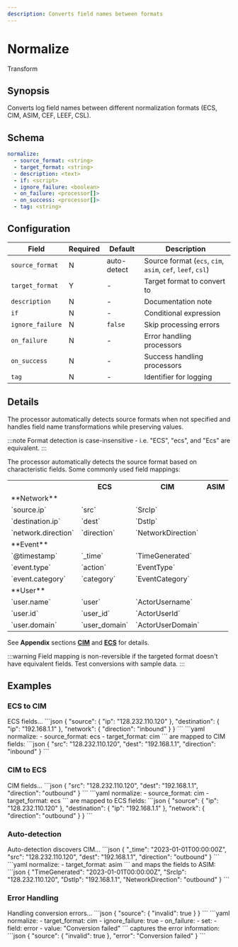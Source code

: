 ```yaml
---
description: Converts field names between formats
---
```


# Normalize

<span class="theme-doc-version-badge badge badge--primary">Transform</span>

## Synopsis

Converts log field names between different normalization formats (ECS, CIM, ASIM, CEF, LEEF, CSL).

## Schema

```yaml {3}
normalize:
  - source_format: <string>
  - target_format: <string>
  - description: <text>
  - if: <script>
  - ignore_failure: <boolean>
  - on_failure: <processor[]>
  - on_success: <processor[]>
  - tag: <string>
```

## Configuration

|Field|Required|Default|Description|
|---|---|---|---|
|`source_format`|N|auto-detect|Source format (`ecs`, `cim`, `asim`, `cef`, `leef`, `csl`)|
|`target_format`|Y|-|Target format to convert to|
|`description`|N|-|Documentation note|
|`if`|N|-|Conditional expression|
|`ignore_failure`|N|`false`|Skip processing errors|
|`on_failure`|N|-|Error handling processors|
|`on_success`|N|-|Success handling processors|
|`tag`|N|-|Identifier for logging|

## Details

The processor automatically detects source formats when not specified and handles field name transformations while preserving values.

:::note
Format detection is case-insensitive - i.e. "ECS", "ecs", and "Ecs" are equivalent.
:::

The processor automatically detects the source format based on characteristic fields. Some commonly used field mappings:

<table>
  <tr><th></th><th>ECS</th><th>CIM</th><th>ASIM</th></tr>

  <tr><td rowSpan={"4"}>**Network**</td></tr>
  <tr><td>`source.ip`</td><td>`src`</td><td>`SrcIp`</td></tr>
  <tr><td>`destination.ip`</td><td>`dest`</td><td>`DstIp`</td></tr>
  <tr><td>`network.direction`</td><td>`direction`</td><td>`NetworkDirection`</td></tr>

  <tr><td rowSpan={"4"}>**Event**</td></tr>
  <tr><td>`@timestamp`</td><td>`_time`</td><td>`TimeGenerated`</td></tr>
  <tr><td>`event.type`</td><td>`action`</td><td>`EventType`</td></tr>
  <tr><td>`event.category`</td><td>`category`</td><td>`EventCategory`</td></tr>

  <tr><td rowSpan={"4"}>**User**</td></tr>
  <tr><td>`user.name`</td><td>`user`</td><td>`ActorUsername`</td></tr>
  <tr><td>`user.id`</td><td>`user_id`</td><td>`ActorUserId`</td></tr>
  <tr><td>`user.domain`</td><td>`user_domain`</td><td>`ActorUserDomain`</td></tr>
</table>

See **Appendix** sections [**CIM**](/docs/appendix.mdx#cim) and [**ECS**](/docs/appendix.mdx#ecs) for details.

:::warning
Field mapping is non-reversible if the targeted format doesn't have equivalent fields. Test conversions with sample data.
:::

## Examples

### ECS to CIM

<ExampleGrid>
  <CommentCol>
    ECS fields...
  </CommentCol>
  <CodeCol>
    ```json
    {
      "source": {
        "ip": "128.232.110.120"
      },
      "destination": {
        "ip": "192.168.1.1"
      },
      "network": {
        "direction": "inbound"
      }
    }
    ```
    ```yaml
    normalize:
      - source_format: ecs
      - target_format: cim
    ```
  </CodeCol>
  <CommentCol>
    are mapped to CIM fields:
  </CommentCol>
  <CodeCol>
    ```json
    {
      "src": "128.232.110.120",
      "dest": "192.168.1.1",
      "direction": "inbound"
    }
    ```
  </CodeCol>
</ExampleGrid>

### CIM to ECS

<ExampleGrid>
  <CommentCol>
    CIM fields...
  </CommentCol>
  <CodeCol>
    ```json
    {
      "src": "128.232.110.120",
      "dest": "192.168.1.1",
      "direction": "outbound"
    }
    ```
    ```yaml
    normalize:
      - source_format: cim
      - target_format: ecs
    ```
  </CodeCol>
  <CommentCol>
    are mapped to ECS fields:
  </CommentCol>
  <CodeCol>
    ```json
    {
      "source": {
        "ip": "128.232.110.120"
      },
      "destination": {
        "ip": "192.168.1.1"
      },
      "network": {
        "direction": "outbound"
      }
    }
    ```
  </CodeCol>
</ExampleGrid>

### Auto-detection

<ExampleGrid>
  <CommentCol>
    Auto-detection discovers CIM...
  </CommentCol>
  <CodeCol>
    ```json
    {
      "_time": "2023-01-01T00:00:00Z",
      "src": "128.232.110.120",
      "dest": "192.168.1.1",
      "direction": "outbound"
    }
    ```
    ```yaml
    normalize:
      - target_format: asim
    ```
  </CodeCol>
  <CommentCol>
    and maps the fields to ASIM:
  </CommentCol>
  <CodeCol>
    ```json
    {
      "TimeGenerated": "2023-01-01T00:00:00Z",
      "SrcIp": "128.232.110.120",
      "DstIp": "192.168.1.1",
      "NetworkDirection": "outbound"
    }
    ```
  </CodeCol>
</ExampleGrid>

### Error Handling

<ExampleGrid>
  <CommentCol>
    Handling conversion errors...
  </CommentCol>
  <CodeCol>
    ```json
    {
      "source": {
        "invalid": true
      }
    }
    ```
    ```yaml
    normalize:
      - target_format: cim
      - ignore_failure: true
      - on_failure:
          - set:
              - field: error
              - value: "Conversion failed"
    ```
  </CodeCol>
  <CommentCol>
    captures the error information:
  </CommentCol>
  <CodeCol>
    ```json
    {
      "source": {
        "invalid": true
      },
      "error": "Conversion failed"
    }
    ```
  </CodeCol>
</ExampleGrid>
